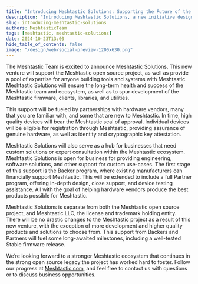 ```yaml
---
title: "Introducing Meshtastic Solutions: Supporting the Future of the Open Source Meshtastic Project"
description: "Introducing Meshtastic Solutions, a new initiative designed to support the growth and long-term success of the open source Meshtastic project"
slug: introducing-meshtastic-solutions
authors: MeshtasticTeam
tags: [meshtastic, meshtastic-solutions]
date: 2024-10-23T13:00
hide_table_of_contents: false
image: "/design/web/social-preview-1200x630.png"
---
```


The Meshtastic Team is excited to announce Meshtastic Solutions. This new venture will support the Meshtastic open source project, as well as provide a pool of expertise for anyone building tools and systems with Meshtastic. Meshtastic Solutions will ensure the long-term health and success of the Meshtastic team and ecosystem, as well as to spur development of the Meshtastic firmware, clients, libraries, and utilities.

This support will be fueled by partnerships with hardware vendors, many that you are familiar with, and some that are new to Meshtastic. In time, high quality devices will bear the Meshtastic seal of approval. Individual devices will be eligible for registration through Meshtastic, providing assurance of genuine hardware, as well as identity and cryptographic key attestation.

Meshtastic Solutions will also serve as a hub for businesses that need custom solutions or expert consultation within the Meshtastic ecosystem. Meshtastic Solutions is open for business for providing engineering, software solutions, and other support for custom use-cases. The first stage of this support is the Backer program, where existing manufacturers can financially support Meshtastic. This will be extended to include a full Partner program, offering in-depth design, close support, and device testing assistance. All with the goal of helping hardware vendors produce the best products possible for Meshtastic.

Meshtastic Solutions is separate from both the Meshtastic open source project, and Meshtastic LLC, the license and trademark holding entity. There will be no drastic changes to the Meshtastic project as a result of this new venture, with the exception of more development and higher quality products and solutions to choose from. This support from Backers and Partners will fuel some long-awaited milestones, including a well-tested Stable firmware release.

We’re looking forward to a stronger Meshtastic ecosystem that continues in the strong open source legacy the project has worked hard to foster. Follow our progress at [Meshtastic.com](https://meshtastic.com), and feel free to contact us with questions or to discuss business opportunities.
